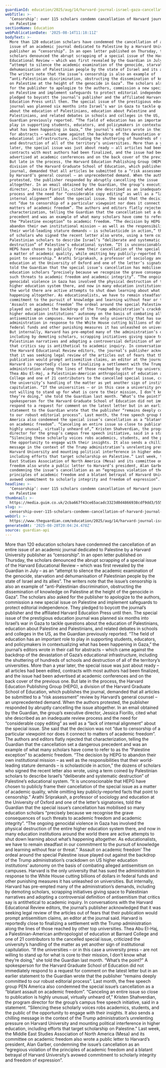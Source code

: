 ```yaml
---
guardianId: education/2025/aug/14/harvard-journal-israel-gaza-cancellation
webTitle: >-
  ‘Censorship’: over 115 scholars condemn cancellation of Harvard journal issue
  on Palestine
sectionName: Education
webPublicationDate: '2025-08-14T11:18:11Z'
bodyText: >-
  More than 120 education scholars have condemned the cancellation of an entire
  issue of an academic journal dedicated to Palestine by a Harvard University
  publisher as “censorship”. In an open letter published on Thursday, the
  scholars denounced the abrupt scrapping of a special issue of the Harvard
  Educational Review – which was first revealed by the Guardian in July – as an
  “attempt to silence the academic examination of the genocide, starvation and
  dehumanisation of Palestinian people by the state of Israel and its allies”.
  The writers note that the issue’s censorship is also an example of
  “anti-Palestinian discrimination, obstructing the dissemination of knowledge
  on Palestine at the height of the genocide in Gaza”. The scholars also asked
  for the publisher to apologize to the authors, commission a new special issue
  on Palestine and implement safeguards to protect editorial independence. They
  pledged to boycott the journal’s publisher and the affiliated Harvard
  Education Press until then. The special issue of the prestigious education
  journal was planned six months into Israel’s war in Gaza to tackle questions
  about the education of Palestinians, education about Palestine and
  Palestinians, and related debates in schools and colleges in the US, as the
  Guardian previously reported. “The field of education has an important role to
  play in supporting students, educators, and policymakers in contextualizing
  what has been happening in Gaza,” the journal’s editors wrote in their call
  for abstracts – which came against the backdrop of the devastation of Gaza’s
  educational infrastructure, including the shuttering of hundreds of schools
  and destruction of all of the territory’s universities. More than a year
  later, the special issue was just about ready – all articles had been edited,
  contracts with most authors had been finalized, and the issue had been
  advertised at academic conferences and on the back cover of the previous one.
  But late in the process, the Harvard Education Publishing Group (HEPG), a
  division of the Harvard Graduate School of Education, which publishes the
  journal, demanded that all articles be submitted to a “risk assessment” review
  by Harvard’s general counsel – an unprecedented demand. When the authors
  protested, the publisher responded by abruptly cancelling the issue
  altogether. In an email obtained by the Guardian, the group’s executive
  director, Jessica Fiorillo, cited what she described as an inadequate review
  process and the need for “considerable copy editing” as well as a “lack of
  internal alignment” about the special issue. She said that the decision was
  not “due to censorship of a particular viewpoint nor does it connect to
  matters of academic freedom”. The authors and editors flatly rejected that
  characterization, telling the Guardian that the cancellation set a dangerous
  precedent and was an example of what many scholars have come to refer to as
  the “Palestine exception” to academic freedom. “The decision by HEPG to
  abandon their own institutional mission – as well as the responsibilities that
  their world-leading stature demands – is scholasticide in action,” the dozens
  of scholars who signed the recent letter also wrote, using a term coined by
  Palestinian scholars to describe Israel’s “deliberate and systematic
  destruction” of Palestine’s educational system. “It is unconscionable that
  HEPG have chosen to publicly frame their cancellation of the special issue as
  a matter of academic quality, while omitting key publicly-reported facts that
  point to censorship.” Arathi Sriprakash, a professor of sociology and
  education at the University of Oxford and one of the letter’s signatories,
  told the Guardian that the special issue’s cancellation has mobilised so many
  education scholars “precisely because we recognise the grave consequences of
  such threats to academic freedom and academic integrity”. “The ongoing
  genocidal violence in Gaza has involved the physical destruction of the entire
  higher education system there, and now in many education institutions around
  the world there are active attempts to shut down learning about what’s
  happening altogether. As educationalists, we have to remain steadfast in our
  commitment to the pursuit of knowledge and learning without fear or threat.”
  ‘Assault on academic freedom’ The ordeal around the special Palestine issue
  played out against the backdrop of the Trump administration’s crackdown on US
  higher education institutions’ autonomy on the basis of combating alleged
  antisemitism on campuses. Harvard is the only university that has sued the
  administration in response to the White House cutting billions of dollars in
  federal funds and other punishing measures it has unleashed on universities.
  But internally, Harvard has pre-empted many of the administration’s demands,
  including by demoting scholars, scrapping initiatives giving space to
  Palestinian narratives and adopting a controversial definition of antisemitism
  that critics say is antithetical to academic inquiry. In conversations with
  the Harvard Educational Review editors, the journal’s publisher acknowledged
  that it was seeking legal review of the articles out of fears that their
  publication would prompt antisemitism claims, an editor at the journal said.
  Harvard is reportedly close to finalizing a settlement with the Trump
  administration along the lines of those reached by other top universities.
  Thea Abu El-Haj, a Palestinian-American anthropologist of education at Barnard
  College and one of 21 contributors to the cancelled special issue, criticized
  the university’s handling of the matter as yet another sign of institutional
  capitulation. “If the universities – or in this case a university press – are
  not willing to stand up for what is core to their mission, I don’t know what
  they’re doing,” she told the Guardian last month. “What’s the point?” A
  spokesperson for the Harvard Graduate School of Education did not immediately
  respond to a request for comment on the latest letter but in an earlier
  statement to the Guardian wrote that the publisher “remains deeply committed
  to our robust editorial process”. Last month, the free speech group PEN
  America also condemned the special issue’s cancellation as a “blatant assault
  on academic freedom”. “Canceling an entire issue so close to publication is
  highly unusual, virtually unheard of,” Kristen Shahverdian, the program
  director for the group’s campus free speech initiative, said in a statement.
  “Silencing these scholarly voices robs academics, students, and the public of
  the opportunity to engage with their insights. It also sends a chilling
  message in the context of the Trump administration’s unrelenting pressure on
  Harvard University and mounting political interference in higher education,
  including efforts that target scholarship on Palestine.” Last week, the Middle
  East Studies Association of North America (Mesa) and its committee on academic
  freedom also wrote a public letter to Harvard’s president, Alan Garber,
  condemning the issue’s cancellation as an “egregious violation of the
  principles of academic freedom and a blatant betrayal of Harvard University’s
  avowed commitment to scholarly integrity and freedom of expression”.
headline: >-
  ‘Censorship’: over 115 scholars condemn cancellation of Harvard journal issue
  on Palestine
thumbnail: >-
  https://media.guim.co.uk/2cba667f43ce65acadc3323d0d4866938cdf9dd3/555_0_3276_2621/500.jpg
slug: >-
  censorship-over-115-scholars-condemn-cancellation-of-harvard-journal-issue-on-palestine
webUrl: >-
  https://www.theguardian.com/education/2025/aug/14/harvard-journal-israel-gaza-cancellation
generatedAt: '2025-08-28T20:04:24.478Z'
source: guardian-api
---
```

More than 120 education scholars have condemned the cancellation of an entire issue of an academic journal dedicated to Palestine by a Harvard University publisher as “censorship”. In an open letter published on Thursday, the scholars denounced the abrupt scrapping of a special issue of the Harvard Educational Review – which was first revealed by the Guardian in July – as an “attempt to silence the academic examination of the genocide, starvation and dehumanisation of Palestinian people by the state of Israel and its allies”. The writers note that the issue’s censorship is also an example of “anti-Palestinian discrimination, obstructing the dissemination of knowledge on Palestine at the height of the genocide in Gaza”. The scholars also asked for the publisher to apologize to the authors, commission a new special issue on Palestine and implement safeguards to protect editorial independence. They pledged to boycott the journal’s publisher and the affiliated Harvard Education Press until then. The special issue of the prestigious education journal was planned six months into Israel’s war in Gaza to tackle questions about the education of Palestinians, education about Palestine and Palestinians, and related debates in schools and colleges in the US, as the Guardian previously reported. “The field of education has an important role to play in supporting students, educators, and policymakers in contextualizing what has been happening in Gaza,” the journal’s editors wrote in their call for abstracts – which came against the backdrop of the devastation of Gaza’s educational infrastructure, including the shuttering of hundreds of schools and destruction of all of the territory’s universities. More than a year later, the special issue was just about ready – all articles had been edited, contracts with most authors had been finalized, and the issue had been advertised at academic conferences and on the back cover of the previous one. But late in the process, the Harvard Education Publishing Group (HEPG), a division of the Harvard Graduate School of Education, which publishes the journal, demanded that all articles be submitted to a “risk assessment” review by Harvard’s general counsel – an unprecedented demand. When the authors protested, the publisher responded by abruptly cancelling the issue altogether. In an email obtained by the Guardian, the group’s executive director, Jessica Fiorillo, cited what she described as an inadequate review process and the need for “considerable copy editing” as well as a “lack of internal alignment” about the special issue. She said that the decision was not “due to censorship of a particular viewpoint nor does it connect to matters of academic freedom”. The authors and editors flatly rejected that characterization, telling the Guardian that the cancellation set a dangerous precedent and was an example of what many scholars have come to refer to as the “Palestine exception” to academic freedom. “The decision by HEPG to abandon their own institutional mission – as well as the responsibilities that their world-leading stature demands – is scholasticide in action,” the dozens of scholars who signed the recent letter also wrote, using a term coined by Palestinian scholars to describe Israel’s “deliberate and systematic destruction” of Palestine’s educational system. “It is unconscionable that HEPG have chosen to publicly frame their cancellation of the special issue as a matter of academic quality, while omitting key publicly-reported facts that point to censorship.” Arathi Sriprakash, a professor of sociology and education at the University of Oxford and one of the letter’s signatories, told the Guardian that the special issue’s cancellation has mobilised so many education scholars “precisely because we recognise the grave consequences of such threats to academic freedom and academic integrity”. “The ongoing genocidal violence in Gaza has involved the physical destruction of the entire higher education system there, and now in many education institutions around the world there are active attempts to shut down learning about what’s happening altogether. As educationalists, we have to remain steadfast in our commitment to the pursuit of knowledge and learning without fear or threat.” ‘Assault on academic freedom’ The ordeal around the special Palestine issue played out against the backdrop of the Trump administration’s crackdown on US higher education institutions’ autonomy on the basis of combating alleged antisemitism on campuses. Harvard is the only university that has sued the administration in response to the White House cutting billions of dollars in federal funds and other punishing measures it has unleashed on universities. But internally, Harvard has pre-empted many of the administration’s demands, including by demoting scholars, scrapping initiatives giving space to Palestinian narratives and adopting a controversial definition of antisemitism that critics say is antithetical to academic inquiry. In conversations with the Harvard Educational Review editors, the journal’s publisher acknowledged that it was seeking legal review of the articles out of fears that their publication would prompt antisemitism claims, an editor at the journal said. Harvard is reportedly close to finalizing a settlement with the Trump administration along the lines of those reached by other top universities. Thea Abu El-Haj, a Palestinian-American anthropologist of education at Barnard College and one of 21 contributors to the cancelled special issue, criticized the university’s handling of the matter as yet another sign of institutional capitulation. “If the universities – or in this case a university press – are not willing to stand up for what is core to their mission, I don’t know what they’re doing,” she told the Guardian last month. “What’s the point?” A spokesperson for the Harvard Graduate School of Education did not immediately respond to a request for comment on the latest letter but in an earlier statement to the Guardian wrote that the publisher “remains deeply committed to our robust editorial process”. Last month, the free speech group PEN America also condemned the special issue’s cancellation as a “blatant assault on academic freedom”. “Canceling an entire issue so close to publication is highly unusual, virtually unheard of,” Kristen Shahverdian, the program director for the group’s campus free speech initiative, said in a statement. “Silencing these scholarly voices robs academics, students, and the public of the opportunity to engage with their insights. It also sends a chilling message in the context of the Trump administration’s unrelenting pressure on Harvard University and mounting political interference in higher education, including efforts that target scholarship on Palestine.” Last week, the Middle East Studies Association of North America (Mesa) and its committee on academic freedom also wrote a public letter to Harvard’s president, Alan Garber, condemning the issue’s cancellation as an “egregious violation of the principles of academic freedom and a blatant betrayal of Harvard University’s avowed commitment to scholarly integrity and freedom of expression”.
